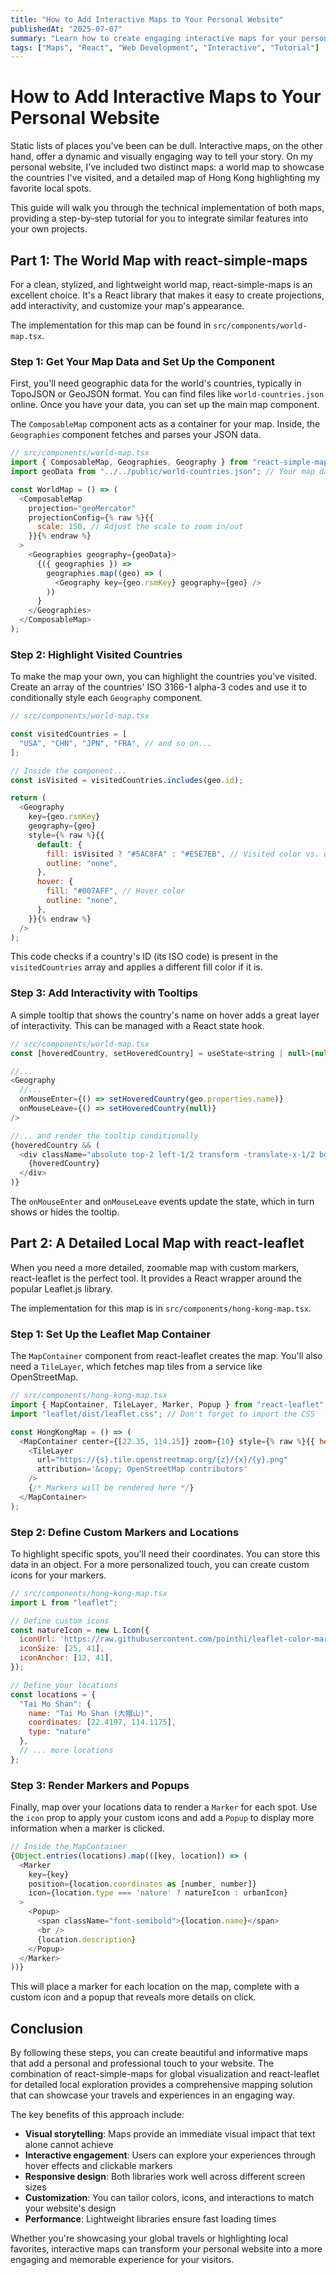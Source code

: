 ```yaml
---
title: "How to Add Interactive Maps to Your Personal Website"
publishedAt: "2025-07-07"
summary: "Learn how to create engaging interactive maps for your personal website using react-simple-maps for world maps and react-leaflet for detailed local maps with custom markers."
tags: ["Maps", "React", "Web Development", "Interactive", "Tutorial"]
---
```


# How to Add Interactive Maps to Your Personal Website

Static lists of places you've been can be dull. Interactive maps, on the other hand, offer a dynamic and visually engaging way to tell your story. On my personal website, I've included two distinct maps: a world map to showcase the countries I've visited, and a detailed map of Hong Kong highlighting my favorite local spots.

This guide will walk you through the technical implementation of both maps, providing a step-by-step tutorial for you to integrate similar features into your own projects.

## Part 1: The World Map with react-simple-maps

For a clean, stylized, and lightweight world map, react-simple-maps is an excellent choice. It's a React library that makes it easy to create projections, add interactivity, and customize your map's appearance.

The implementation for this map can be found in `src/components/world-map.tsx`.

### Step 1: Get Your Map Data and Set Up the Component

First, you'll need geographic data for the world's countries, typically in TopoJSON or GeoJSON format. You can find files like `world-countries.json` online. Once you have your data, you can set up the main map component.

The `ComposableMap` component acts as a container for your map. Inside, the `Geographies` component fetches and parses your JSON data.

```javascript
// src/components/world-map.tsx
import { ComposableMap, Geographies, Geography } from "react-simple-maps";
import geoData from "../../public/world-countries.json"; // Your map data

const WorldMap = () => (
  <ComposableMap
    projection="geoMercator"
    projectionConfig={% raw %}{{
      scale: 150, // Adjust the scale to zoom in/out
    }}{% endraw %}
  >
    <Geographies geography={geoData}>
      {({ geographies }) =>
        geographies.map((geo) => (
          <Geography key={geo.rsmKey} geography={geo} />
        ))
      }
    </Geographies>
  </ComposableMap>
);
```

### Step 2: Highlight Visited Countries

To make the map your own, you can highlight the countries you've visited. Create an array of the countries' ISO 3166-1 alpha-3 codes and use it to conditionally style each `Geography` component.

```javascript
// src/components/world-map.tsx

const visitedCountries = [
  "USA", "CHN", "JPN", "FRA", // and so on...
];

// Inside the component...
const isVisited = visitedCountries.includes(geo.id);

return (
  <Geography
    key={geo.rsmKey}
    geography={geo}
    style={% raw %}{{
      default: {
        fill: isVisited ? "#5AC8FA" : "#E5E7EB", // Visited color vs. default
        outline: "none",
      },
      hover: {
        fill: "#007AFF", // Hover color
        outline: "none",
      },
    }}{% endraw %}
  />
);
```

This code checks if a country's ID (its ISO code) is present in the `visitedCountries` array and applies a different fill color if it is.

### Step 3: Add Interactivity with Tooltips

A simple tooltip that shows the country's name on hover adds a great layer of interactivity. This can be managed with a React state hook.

```javascript
// src/components/world-map.tsx
const [hoveredCountry, setHoveredCountry] = useState<string | null>(null);

//...
<Geography
  //...
  onMouseEnter={() => setHoveredCountry(geo.properties.name)}
  onMouseLeave={() => setHoveredCountry(null)}
/>

//... and render the tooltip conditionally
{hoveredCountry && (
  <div className="absolute top-2 left-1/2 transform -translate-x-1/2 bg-white p-2 rounded shadow">
    {hoveredCountry}
  </div>
)}
```

The `onMouseEnter` and `onMouseLeave` events update the state, which in turn shows or hides the tooltip.

## Part 2: A Detailed Local Map with react-leaflet

When you need a more detailed, zoomable map with custom markers, react-leaflet is the perfect tool. It provides a React wrapper around the popular Leaflet.js library.

The implementation for this map is in `src/components/hong-kong-map.tsx`.

### Step 1: Set Up the Leaflet Map Container

The `MapContainer` component from react-leaflet creates the map. You'll also need a `TileLayer`, which fetches map tiles from a service like OpenStreetMap.

```javascript
// src/components/hong-kong-map.tsx
import { MapContainer, TileLayer, Marker, Popup } from "react-leaflet";
import "leaflet/dist/leaflet.css"; // Don't forget to import the CSS

const HongKongMap = () => (
  <MapContainer center={[22.35, 114.15]} zoom={10} style={% raw %}{{ height: '400px', width: '100%' }}{% endraw %}>
    <TileLayer
      url="https://{s}.tile.openstreetmap.org/{z}/{x}/{y}.png"
      attribution='&copy; OpenStreetMap contributors'
    />
    {/* Markers will be rendered here */}
  </MapContainer>
);
```

### Step 2: Define Custom Markers and Locations

To highlight specific spots, you'll need their coordinates. You can store this data in an object. For a more personalized touch, you can create custom icons for your markers.

```javascript
// src/components/hong-kong-map.tsx
import L from "leaflet";

// Define custom icons
const natureIcon = new L.Icon({
  iconUrl: 'https://raw.githubusercontent.com/pointhi/leaflet-color-markers/master/img/marker-icon-2x-green.png',
  iconSize: [25, 41],
  iconAnchor: [12, 41],
});

// Define your locations
const locations = {
  "Tai Mo Shan": {
    name: "Tai Mo Shan (大帽山)",
    coordinates: [22.4197, 114.1175],
    type: "nature"
  },
  // ... more locations
};
```

### Step 3: Render Markers and Popups

Finally, map over your locations data to render a `Marker` for each spot. Use the `icon` prop to apply your custom icons and add a `Popup` to display more information when a marker is clicked.

```javascript
// Inside the MapContainer
{Object.entries(locations).map(([key, location]) => (
  <Marker
    key={key}
    position={location.coordinates as [number, number]}
    icon={location.type === 'nature' ? natureIcon : urbanIcon}
  >
    <Popup>
      <span className="font-semibold">{location.name}</span>
      <br />
      {location.description}
    </Popup>
  </Marker>
))}
```

This will place a marker for each location on the map, complete with a custom icon and a popup that reveals more details on click.

## Conclusion

By following these steps, you can create beautiful and informative maps that add a personal and professional touch to your website. The combination of react-simple-maps for global visualization and react-leaflet for detailed local exploration provides a comprehensive mapping solution that can showcase your travels and experiences in an engaging way.

The key benefits of this approach include:
- **Visual storytelling**: Maps provide an immediate visual impact that text alone cannot achieve
- **Interactive engagement**: Users can explore your experiences through hover effects and clickable markers
- **Responsive design**: Both libraries work well across different screen sizes
- **Customization**: You can tailor colors, icons, and interactions to match your website's design
- **Performance**: Lightweight libraries ensure fast loading times

Whether you're showcasing your global travels or highlighting local favorites, interactive maps can transform your personal website into a more engaging and memorable experience for your visitors. 